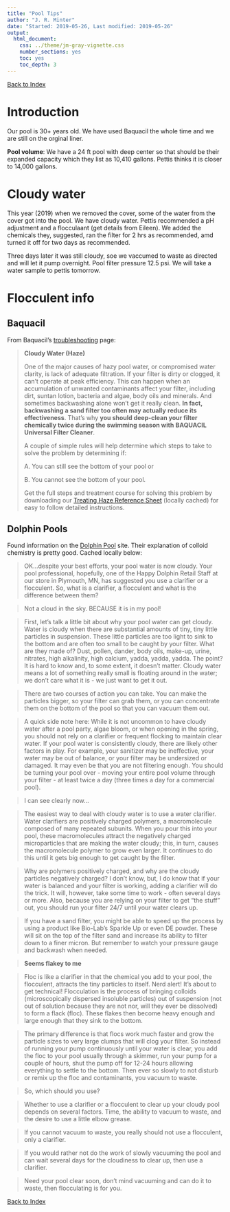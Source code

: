 ```yaml
---
title: "Pool Tips"
author: "J. R. Minter"
date: "Started: 2019-05-26, Last modified: 2019-05-26"
output:
  html_document:
    css: ../theme/jm-gray-vignette.css
    number_sections: yes
    toc: yes
    toc_depth: 3
---
```


[Back to Index](../README.html)

# Introduction

Our pool is 30+ years old. We have used Baquacil the whole time and we
are still on the orginal liner.

**Pool volume**: We have a 24 ft pool with deep center so that should be their
expanded capacity which they list as 10,410 gallons. Pettis thinks it is closer
to 14,000 gallons.

# Cloudy water

This year (2019) when we removed the cover, some of the water from the cover
got into the pool. We have cloudy water. Pettis recommended a pH adjustment
and a flocculaant (get details from Eileen). We added the chemicals they,
suggested, ran the filter for 2 hrs as recommended, amd turned it off for
two days as recommended. 

Three days later it was still cloudy, soe we vaccumed to waste as directed and
will let it pump overnight. Pool filter pressure 12.5 psi. We will take a water
sample to pettis tomorrow.

# Flocculent info

## Baquacil

From Baquacil's
[troubleshooting](https://www.baquacil.com/troubleshooting/solution) page:

> **Cloudy Water (Haze)**
>
>
> One of the major causes of hazy pool water, or compromised water clarity,
> is lack of adequate filtration. If your filter is dirty or clogged, it can't
> operate at peak efficiency. This can happen when an accumulation of unwanted
> contaminants affect your filter, including dirt, suntan lotion, bacteria and
> algae, body oils and minerals. And sometimes backwashing alone won't get it
> really clean. **In fact, backwashing a sand filter too often may actually**
> **reduce its effectiveness**. That's why **you should deep-clean your filter**
> **chemically twice during the swimming season with**
> **BAQUACIL Universal Filter Cleaner**.
> 
> A couple of simple rules will help determine which steps to take to solve the
>problem by determining if:
>
> A. You can still see the bottom of your pool or
>
> B. You cannot see the bottom of your pool.
> 
> Get the full steps and treatment course for solving this problem by
> downloading our
> [Treating Haze Reference Sheet](pdf/Haze.pdf) (locally cached)
> for easy to follow detailed instructions.

## Dolphin Pools

Found information on the
[Dolphin Pool](https://www.dolphinpool-spa.com/index.php/pro-tip-blog/41-what-the-floc)
site. Their explanation of colloid chemistry is pretty good. Cached locally below:

> OK…despite your best efforts, your pool water is now cloudy. Your pool professional, hopefully, one of the Happy Dolphin Retail Staff at our store in Plymouth, MN, has suggested you use a clarifier or a flocculent. So, what is a clarifier, a flocculent and what is the difference between them?

> Not a cloud in the sky. BECAUSE it is in my pool!

> First, let’s talk a little bit about why your pool water can get cloudy. Water is cloudy when there are substantial amounts of tiny, tiny little particles in suspension. These little particles are too light to sink to the bottom and are often too small to be caught by your filter. What are they made of? Dust, pollen, dander, body oils, make-up, urine, nitrates, high alkalinity, high calcium, yadda, yadda, yadda. The point? It is hard to know and, to some extent, it doesn’t matter. Cloudy water means a lot of something really small is floating around in the water; we don’t care what it is - we just want to get it out.

> There are two courses of action you can take. You can make the particles bigger, so your filter can grab them, or you can concentrate them on the bottom of the pool so that you can vacuum them out.

> A quick side note here: While it is not uncommon to have cloudy water after a pool party, algae bloom, or when opening in the spring, you should not rely on a clarifier or frequent flocking to maintain clear water. If your pool water is consistently cloudy, there are likely other factors in play. For example, your sanitizer may be ineffective, your water may be out of balance, or your filter may be undersized or damaged. It may even be that you are not filtering enough. You should be turning your pool over - moving your entire pool volume through your filter - at least twice a day (three times a day for a commercial pool).

> I can see clearly now...

> The easiest way to deal with cloudy water is to use a water clarifier. Water clarifiers are positively charged polymers, a macromolecule composed of many repeated subunits. When you pour this into your pool, these macromolecules attract the negatively charged microparticles that are making the water cloudy; this, in turn, causes the macromolecule polymer to grow even larger. It continues to do this until it gets big enough to get caught by the filter.

> Why are polymers positively charged, and why are the cloudy particles negatively charged? I don’t know, but, I do know that if your water is balanced and your filter is working, adding a clarifier will do the trick. It will, however, take some time to work - often several days or more. Also, because you are relying on your filter to get “the stuff” out, you should run your filter 24/7 until your water clears up.

> If you have a sand filter, you might be able to speed up the process by using a product like Bio-Lab’s Sparkle Up or even DE powder. These will sit on the top of the filter sand and increase its ability to filter down to a finer micron. But remember to watch your pressure gauge and backwash when needed.

> **Seems flakey to me**

> Floc is like a clarifier in that the chemical you add to your pool, the flocculent, attracts the tiny particles to itself. Nerd alert! It’s about to get technical! Flocculation is the process of bringing colloids (microscopically dispersed insoluble particles) out of suspension (not out of solution because they are not nor, will they ever be dissolved) to form a flack (floc). These flakes then become heavy enough and large enough that they sink to the bottom.

> The primary difference is that flocs work much faster and grow the particle sizes to very large clumps that will clog your filter.  So instead of running your pump continuously until your water is clear, you add the floc to your pool usually through a skimmer, run your pump for a couple of hours, shut the pump off for 12-24 hours allowing everything to settle to the bottom. Then ever so slowly to not disturb or remix up the floc and contaminants, you vacuum to waste.

> So, which should you use?

> Whether to use a clarifier or a flocculent to clear up your cloudy pool depends on several factors. Time, the ability to vacuum to waste, and the desire to use a little elbow grease.

> If you cannot vacuum to waste, you really should not use a flocculent, only a clarifier.

> If you would rather not do the work of slowly vacuuming the pool and can wait several days for the cloudiness to clear up, then use a clarifier.

> Need your pool clear soon, don’t mind vacuuming and can do it to waste, then flocculating is for you.





[Back to Index](../README.html)